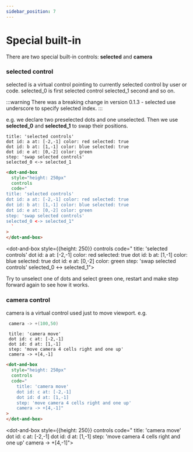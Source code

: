 ```yaml
---
sidebar_position: 7
---
```


# Special built-in

There are two special built-in controls: **selected** and **camera**

### **selected** control

selected is a virtual control pointing to currently selected control by user or code.
selected_0 is first selected control selected_1 second and so on.

:::warning
There was a breaking change in version 0.1.3 - selected use underscore to specify selected index.
:::

e.g. we declare two preselected dots and one unselected. Then we use **selected_0** and **selected_1** to swap their positions.

```dabl tab showLineNumbers
title: 'selected controls'
dot id: a at: [-2,-1] color: red selected: true
dot id: b at: [1,-1] color: blue selected: true
dot id: e at: [0,-2] color: green
step: 'swap selected controls'
selected_0 <-> selected_1
```

```html tab showLineNumbers
<dot-and-box
  style="height: 250px"
  controls
  code="
title: 'selected controls'
dot id: a at: [-2,-1] color: red selected: true
dot id: b at: [1,-1] color: blue selected: true
dot id: e at: [0,-2] color: green
step: 'swap selected controls'
selected_0 <-> selected_1"
  `
>
</dot-and-box>
```

<dot-and-box style={{height: 250}} controls code="
title: 'selected controls'
dot id: a at: [-2,-1] color: red selected: true
dot id: b at: [1,-1] color: blue selected: true
dot id: e at: [0,-2] color: green
step: 'swap selected controls'
selected_0 <-> selected_1">
</dot-and-box>

Try to unselect one of dots and select green one, restart and make step forward again to see how it works.

### **camera** control

camera is a virtual control used just to move viewport.
e.g.

```C
 camera -> +(100,50)
```

```dabl tab showLineNumbers
 title: 'camera move'
 dot id: c at: [-2,-1]
 dot id: d at: [1,-1]
 step: 'move camera 4 cells right and one up'
 camera -> +[4,-1]
```

```html tab showLineNumbers
<dot-and-box
  style="height: 250px"
  controls
  code="
    title: 'camera move'
    dot id: c at: [-2,-1]
    dot id: d at: [1,-1]
    step: 'move camera 4 cells right and one up'
    camera -> +[4,-1]"
>
</dot-and-box>
```

<dot-and-box style={{height: 250}} controls code="
title: 'camera move'
dot id: c at: [-2,-1]
dot id: d at: [1,-1]
step: 'move camera 4 cells right and one up'
camera -> +[4,-1]">
</dot-and-box>
